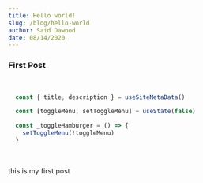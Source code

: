 ```yaml
---
title: Hello world!
slug: /blog/hello-world
author: Said Dawood
date: 08/14/2020
---
```


### First Post
<br/>

```javascript
  const { title, description } = useSiteMetaData()

  const [toggleMenu, setToggleMenu] = useState(false)

  const _toggleHamburger = () => {
    setToggleMenu(!toggleMenu)
  }
```

<br/>

this is my first post
